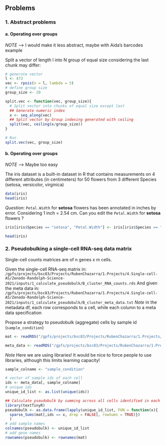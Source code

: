 ## Problems

### 1. Abstract problems

#### a. Operating over groups

*NOTE* --> I would make it less abstract, maybe with Aida's barcodes example

Split a vector of length l into N group of equal size considering the last chunk may differ:

```r
# generate vector
l <- 473
vec <- rpois(n = l, lambda = 5)
# define group size
group_size <- 20 
```

```r
split.vec <- function(vec, group_size){
  # Split vector into chunks of equal size except last
  ## Generate numeric index
  x <- seq_along(vec)
  ## Split vector by Group indexing generated with ceiling
  split(vec, ceiling(x/group_size))
}

# Run
split.vec(vec, group_size)
```



#### b. Operating over groups

*NOTE* --> Maybe too easy 

The iris dataset is a built-in dataset in R that contains measurements on 4 different attributes (in centimeters) for 50 flowers from 3 different Species (setosa, versicolor, virginica)
```r
data(iris)
head(iris)
```
*Question*: 
`Petal.Width` for **setosa** flowers has been annotated in inches by error. Considering 1 inch = 2.54 cm. Can you edit the `Petal.Width` for **setosa** flowers ?  
```r
iris[iris$Species == "setosa", "Petal.Width"] <- iris[iris$Species == "setosa", "Petal.Width"] * 2.54

head(iris)
```


### 2. Pseudobulking a single-cell RNA-seq data matrix

Single-cell counts matrices are of n genes x m cells. 

Given the single-cell RNA-seq matrix in:  `/gpfs/projects/bsc83/Projects/RubenChazarra/1.Projects/4.Single-cell-AS/Zenodo-Randolph-Science-2021/inputs/1_calculate_pseudobulk/B_cluster_RNA_counts.rds` 
And given the meta data in: 
`/gpfs/projects/bsc83/Projects/RubenChazarra/1.Projects/4.Single-cell-AS/Zenodo-Randolph-Science-2021/inputs/1_calculate_pseudobulk/B_cluster_meta_data.txt`
*Note* in the metadata df, each row corresponds to a cell, while each column to a meta data specification

Propose a strategy to pseudobulk (aggregate) cells by sample id (`sample_condition`)

```r
mat <- readRDS("/gpfs/projects/bsc83/Projects/RubenChazarra/1.Projects/4.Single-cell-AS/Zenodo-Randolph-Science-2021/inputs/1_calculate_pseudobulk/B_cluster_RNA_counts.rds")

meta_data <- readRDS("/gpfs/projects/bsc83/Projects/RubenChazarra/1.Projects/4.Single-cell-AS/Zenodo-Randolph-Science-2021/inputs/1_calculate_pseudobulk/B_cluster_meta_data.rds")
```

*Note* Here we are using libraries! It would be nice to force people to use libraries, although this limits learning capacity!
```r
sample_colname <- "sample_condition"

# vector of sample ids of each cell
ids <- meta_data[, sample_colname]
# unique ids
unique_id_list <- as.list(unique(ids))

## Calculate pseudobulk by summing across all cells identified in each individual, cdt pair
library(textTinyR)
pseudobulk <- as.data.frame(lapply(unique_id_list, FUN = function(x){
  sparse_Sums(mat[,ids == x, drop = FALSE], rowSums = TRUE)})
  )
# add sample names
colnames(pseudobulk) <- unique_id_list
# add gene names
rownames(pseudobulk) <- rownames(mat)
```

